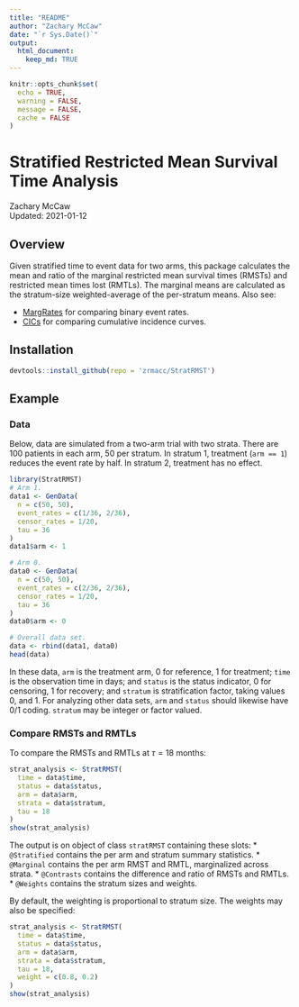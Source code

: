 ```yaml
---
title: "README"
author: "Zachary McCaw"
date: "`r Sys.Date()`"
output: 
  html_document: 
    keep_md: TRUE
--- 
```


```r
knitr::opts_chunk$set(
  echo = TRUE, 
  warning = FALSE, 
  message = FALSE, 
  cache = FALSE
)
```

# Stratified Restricted Mean Survival Time Analysis

Zachary McCaw <br>
Updated: 2021-01-12

## Overview

Given stratified time to event data for two arms, this package calculates the mean and ratio of the marginal restricted mean survival times (RMSTs) and restricted mean times lost (RMTLs). The marginal means are calculated as the stratum-size weighted-average of the per-stratum means. Also see:

* [MargRates](https://github.com/zrmacc/MargRates) for comparing binary event rates.
* [CICs](https://github.com/zrmacc/CICs) for comparing cumulative incidence curves.

## Installation

```r
devtools::install_github(repo = 'zrmacc/StratRMST')
```

## Example

### Data

Below, data are simulated from a two-arm trial with two strata. There are 100 patients in each arm, 50 per stratum. In stratum 1, treatment (`arm == 1`) reduces the event rate by half. In stratum 2, treatment has no effect.

```r
library(StratRMST)
# Arm 1.
data1 <- GenData(
  n = c(50, 50),
  event_rates = c(1/36, 2/36),
  censor_rates = 1/20,
  tau = 36
)
data1$arm <- 1

# Arm 0.
data0 <- GenData(
  n = c(50, 50),
  event_rates = c(2/36, 2/36),
  censor_rates = 1/20,
  tau = 36
)
data0$arm <- 0

# Overall data set.
data <- rbind(data1, data0)
head(data)
```

In these data, `arm` is the treatment arm, 0 for reference, 1 for treatment; `time` is the observation time in days; and `status` is the status indicator, 0 for censoring, 1 for recovery; and `stratum` is stratification factor, taking values 0, and 1. For analyzing other data sets, `arm` and `status` should likewise have 0/1 coding. `stratum` may be integer or factor valued.

### Compare RMSTs and RMTLs

To compare the RMSTs and RMTLs at $\tau = 18$ months: 

```r
strat_analysis <- StratRMST(
  time = data$time,
  status = data$status,
  arm = data$arm,
  strata = data$stratum,
  tau = 18
)
show(strat_analysis)
```

The output is on object of class `stratRMST` containing these slots:
* `@Stratified` contains the per arm and stratum summary statistics.
* `@Marginal` contains the per arm RMST and RMTL, marginalized across strata.
* `@Contrasts` contains the difference and ratio of RMSTs and RMTLs.
* `@Weights` contains the stratum sizes and weights. 

By default, the weighting is proportional to stratum size. The weights may also be specified:

```r
strat_analysis <- StratRMST(
  time = data$time,
  status = data$status,
  arm = data$arm,
  strata = data$stratum,
  tau = 18,
  weight = c(0.8, 0.2)
)
show(strat_analysis)
```
